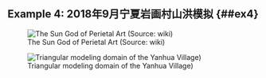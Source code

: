 ## Example 4: 2018年9月宁夏岩画村山洪模拟 {##ex4}





![The Sun God of Perietal Art (Source: wiki)](Fig/Example/Yanhuacun/sun.jpg)




![Triangular modeling domain of the Yanhua Village)](Fig/Example/Yanhuacun/map.png)